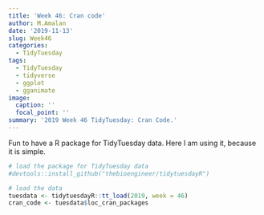 ```yaml
---
title: 'Week 46: Cran code'
author: M.Amalan
date: '2019-11-13'
slug: Week46
categories:
  - TidyTuesday
tags:
  - TidyTuesday
  - tidyverse
  - ggplot
  - gganimate
image:
  caption: ''
  focal_point: ''
summary: '2019 Week 46 TidyTuesday: Cran Code.'    
---
```


Fun to have a R package for TidyTuesday data. Here I am using it, because it is simple.

```r
# load the package for TidyTuesday data
#devtools::install_github("thebioengineer/tidytuesdayR")

# load the data
tuesdata <- tidytuesdayR::tt_load(2019, week = 46)
cran_code <- tuesdata$loc_cran_packages
```

